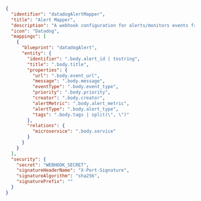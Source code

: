 ```json showLineNumbers
{
  "identifier": "datadogAlertMapper",
  "title": "Alert Mapper",
  "description": "A webhook configuration for alerts/monitors events from Datadog",
  "icon": "Datadog",
  "mappings": [
    {
      "blueprint": "datadogAlert",
      "entity": {
        "identifier": ".body.alert_id | tostring",
        "title": ".body.title",
        "properties": {
          "url": ".body.event_url",
          "message": ".body.message",
          "eventType": ".body.event_type",
          "priority": ".body.priority",
          "creator": ".body.creator",
          "alertMetric": ".body.alert_metric",
          "alertType": ".body.alert_type",
          "tags": ".body.tags | split(\", \")"
        },
        "relations": {
          "microservice": ".body.service"
        }
      }
    }
  ],
  "security": {
    "secret": "WEBHOOK_SECRET",
    "signatureHeaderName": "X-Port-Signature",
    "signatureAlgorithm": "sha256",
    "signaturePrefix": ""
  }
}
```
